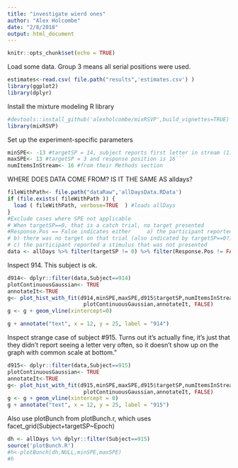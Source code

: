 ```yaml
---
title: "investigate wierd ones"
author: "Alex Holcombe"
date: "2/8/2018"
output: html_document
---
```


```r
knitr::opts_chunk$set(echo = TRUE)
```

Load some data. Group 3 means all serial positions were used.

```r
estimates<-read.csv( file.path("results",'estimates.csv') )
library(ggplot2)
library(dplyr)

```

Install the mixture modeling R library
```r
#devtools::install_github('alexholcombe/mixRSVP',build_vignettes=TRUE)  #If want latest version
library(mixRSVP)

```

Set up the experiment-specific parameters 

```r

minSPE<- -13 #targetSP = 14, subject reports first letter in stream (1)
maxSPE<- 13 #targetSP = 3 and response position is 16```
numItemsInStream<- 16 #from their Methods section  

```

WHERE DOES DATA COME FROM? IS IT THE SAME AS alldays?
```r
fileWithPath<- file.path("dataRaw",'allDaysData.RData') 
if (file.exists( fileWithPath )) {
  load ( fileWithPath, verbose=TRUE  ) #loads allDays
}
#Exclude cases where SPE not applicable
# When targetSP==0, that is a catch trial, no target presented
#Response.Pos == False indicates either		a) the participant reported "0"
# b) there was no target on that trial (also indicated by targetSP==0?)
# c) the participant reported a stimulus that was not presented
data <- allDays %>% filter(targetSP != 0) %>% filter(Response.Pos != FALSE)

```
Inspect 914. This subject is ok.
```r

d914<- dplyr::filter(data,Subject==914)  
plotContinuousGaussian<- TRUE 
annotateIt<-TRUE
g<- plot_hist_with_fit(d914,minSPE,maxSPE,d915$targetSP,numItemsInStream,
                        plotContinuousGaussian,annotateIt, FALSE)
g <- g + geom_vline(xintercept=0)

g + annotate("text", x = 12, y = 25, label = "914")
```

Inspect strange case of subject #915. Turns out it's actually fine, it's just that they didn't report seeing a letter very often, so it doesn't show up on the graph with common scale at bottom."

```r

d915<- dplyr::filter(data,Subject==915)  
plotContinuousGaussian<- TRUE 
annotateIt<-TRUE
g<- plot_hist_with_fit(d915,minSPE,maxSPE,d915$targetSP,numItemsInStream,
                        plotContinuousGaussian,annotateIt, FALSE)
g <- g + geom_vline(xintercept = 0)
g + annotate("text", x = 12, y = 25, label = "915")

```

Also use plotBunch from plotBunch.r, which uses  facet_grid(Subject+targetSP~Epoch)

```r
dh <- allDays %>% dplyr::filter(Subject==915)
source('plotBunch.R')
#h<-plotBunch(dh,NULL,minSPE,maxSPE)
#h
```